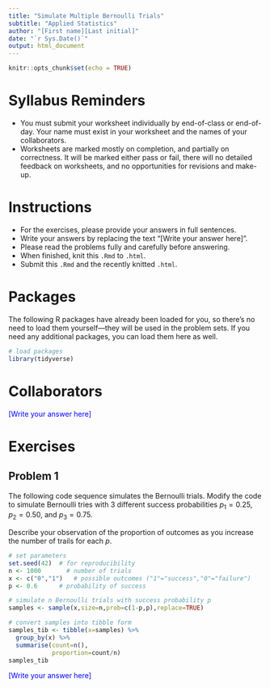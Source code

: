 ---
title: "Simulate Multiple Bernoulli Trials"
subtitle: "Applied Statistics"
author: "[First name][Last initial]"
date: "`r Sys.Date()`"
output: html_document
---

```{r setup, include=FALSE}
knitr::opts_chunk$set(echo = TRUE)
```

# Syllabus Reminders

* You must submit your worksheet individually by end-of-class or end-of-day. Your name must exist in your worksheet and the names of your collaborators.
* Worksheets are marked mostly on completion, and partially on correctness. It will be marked either pass or fail, there will no detailed feedback on worksheets, and no opportunities for revisions and make-up.

# Instructions

* For the exercises, please provide your answers in full sentences.
* Write your answers by replacing the text "[Write your answer here]".
* Please read the problems fully and carefully before answering.
* When finished, knit this `.Rmd` to `.html`.
* Submit this `.Rmd` and the recently knitted `.html`.

# Packages

The following R packages have already been loaded for you, so there's no need to load them yourself—they will be used in the problem sets. If you need any additional packages, you can load them here as well.

```{r message=FALSE, warning=FALSE}
# load packages
library(tidyverse)
```

# Collaborators

::: {style="color: blue;"}
[Write your answer here]
:::

# Exercises

## Problem 1

The following code sequence simulates the Bernoulli trials. Modify the code to simulate Bernoulli tries with 3 different success probabilities $p_1 = 0.25$, $p_2 = 0.50$, and $p_3 = 0.75$.

Describe your observation of the proportion of outcomes as you increase the number of trails for each $p$.

```{r eval=TRUE, echo=TRUE, message=FALSE, warning=FALSE}
# set parameters
set.seed(42)  # for reproducibility
n <- 1000       # number of trials
x <- c("0","1")   # possible outcomes ("1"="success","0"="failure")
p <- 0.6      # probability of success

# simulate n Bernoulli trials with success probability p
samples <- sample(x,size=n,prob=c(1-p,p),replace=TRUE)

# convert samples into tibble form
samples_tib <- tibble(x=samples) %>% 
  group_by(x) %>% 
  summarise(count=n(),
            proportion=count/n)
samples_tib
```

::: {style="color: blue;"}
[Write your answer here]
:::
